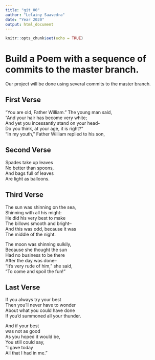 ```yaml
---
title: "git_00"
author: "Lelainy Saavedra"
date: "Year 2020"
output: html_document
---
```


```r
knitr::opts_chunk$set(echo = TRUE)
```
# Build a Poem with a sequence of commits to the master branch.
Our project will be done using several commits to the master branch.
<!-- Do not modify or change any text in "!--" bracketed areas such as this --- these are instructions to
you, if you change any of this the git program will notice it and compromise your git merging strategy !-->

## First Verse 
<!--Put the first five lines of a poem by Lewis Carrol in this section!-->

"You are old, Father William." The young man said,  
"And your hair has become very white;    
And yet you incessantly stand on your head-  
Do you think, at your age, it is right?"  
"In my youth," Father William replied to his son,  


## Second Verse
<!--Put the first five lines of a poem by Robert Frost here!-->
Spades take up leaves  
No better than spoons,  
And bags full of leaves  
Are light as balloons.  



## Third Verse
<!--Put the first two verses of The Walrus and the Carpenter here!-->

The sun was shinning on the sea,  
Shinning with all his might:  
He did his very best to make  
The billows smooth and bright--  
And this was odd, because it was  
The middle of the night.  

The moon was shinning sulkily,  
Because she thought the sun  
Had no business to be there  
After the day was done--  
"It's very rude of him," she said,  
"To come and spoil the fun!"  




## Last Verse

<!--Put a short poem of your choice 8-20 lines,here!-->
If you always try your best  
Then you'll never have to wonder  
About what you could have done  
If you'd summoned all your thunder.  

And if your best  
was not as good  
As you hoped it would be,  
You still could say,  
"I gave today  
All that I had in me."  

